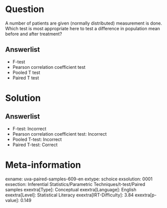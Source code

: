 Question
========

A number of patients are given (normally distributed) measurement is done. Which test is most appropriate here to test a difference in population mean before and after treatment?

Answerlist
----------

* F-test
* Pearson correlation coefficient test
* Pooled T test
* Paired T test

Solution
========

Answerlist
----------

* F-test: Incorrect
* Pearson correlation coefficient test: Incorrect
* Pooled T-test: Incorrect
* Paired T-test: Correct

Meta-information
================
exname: uva-paired-samples-609-en
extype: schoice
exsolution: 0001
exsection: Inferential Statistics/Parametric Techniques/t-test/Paired samples
exextra[Type]: Conceptual
exextra[Language]: English
exextra[Level]: Statistical Literacy
exextra[IRT-Difficulty]: 3.84
exextra[p-value]: 0.149
